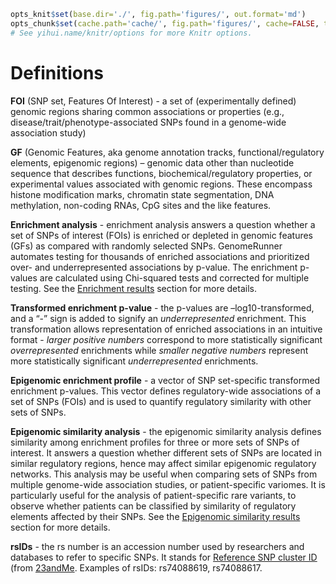 ```r

opts_knit$set(base.dir='./', fig.path='figures/', out.format='md')
opts_chunk$set(cache.path='cache/', fig.path='figures/', cache=FALSE, tidy=TRUE, fig.keep='high', echo=TRUE, dpi=300, out.width=700, prompt=FALSE, comment='##', results='markup', eval=FALSE)
# See yihui.name/knitr/options for more Knitr options.
```

Definitions
========================================================

**FOI** (SNP set, Features Of Interest) - a set of (experimentally defined) genomic regions sharing common associations or properties (e.g., disease/trait/phenotype-associated SNPs found in a genome-wide association study)

**GF** (Genomic Features, aka genome annotation tracks, functional/regulatory elements, epigenomic regions) – genomic data other than nucleotide sequence that describes functions, biochemical/regulatory properties, or experimental values associated with genomic regions. These encompass histone modification marks, chromatin state segmentation, DNA methylation, non-coding RNAs, CpG sites and the like features.

**Enrichment analysis** - enrichment analysis answers a question whether a set of SNPs of interest (FOIs) is enriched or depleted in genomic features (GFs) as compared with randomly selected SNPs. GenomeRunner automates testing for thousands of enriched associations and prioritized over- and underrepresented associations by p-value. The enrichment p-values are calculated using Chi-squared tests and corrected for multiple testing. See the [Enrichment results](../hypergeom4/enrichment.md) section for more details.

**Transformed enrichment p-value** - the p-values are –log10-transformed, and a “-” sign is added to signify an *underrepresented* enrichment.  This transformation allows representation of enriched associations in an intuitive format - *larger positive numbers* correspond to more statistically significant *overrepresented* enrichments while *smaller negative numbers* represent more statistically significant *underrepresented* enrichments. 

**Epigenomic enrichment profile** - a vector of SNP set-specific transformed enrichment p-values. This vector defines regulatory-wide associations of a set of SNPs (FOIs) and is used to quantify regulatory similarity with other sets of SNPs.

**Epigenomic similarity analysis** - the epigenomic similarity analysis defines similarity among enrichment profiles for three or more sets of SNPs of interest. It answers a question whether different sets of SNPs are located in similar regulatory regions, hence may affect similar epigenomic regulatory networks. This analysis may be useful when comparing sets of SNPs from multiple genome-wide association studies, or patient-specific variomes. It is particularly useful for the analysis of patient-specific rare variants, to observe whether patients can be classified by similarity of regulatory elements affected by their SNPs. See the [Epigenomic similarity results](../hypergeom4/episimilarity.md) section for more details.

**rsIDs** - the rs number is an accession number used by researchers and databases to refer to specific SNPs. It stands for [Reference SNP cluster ID](http://www.ncbi.nlm.nih.gov/SNP/get_html.cgi?whichHtml=how_to_submit#REFSNP) (from [23andMe](https://customercare.23andme.com/entries/21263638-What-are-all-the-rs-numbers-rsids-). Examples of rsIDs: rs74088619, rs74088617.

